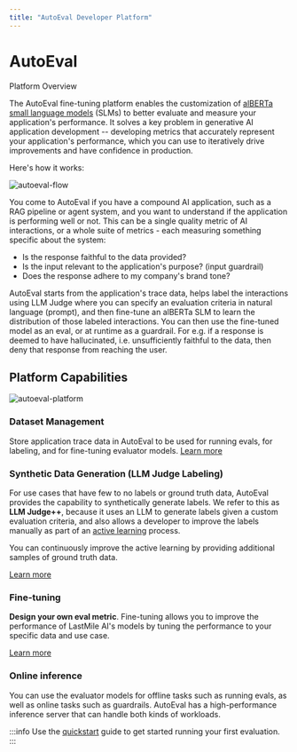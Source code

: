 ```yaml
---
title: "AutoEval Developer Platform"
---
```



# AutoEval

Platform Overview

The AutoEval fine-tuning platform enables the customization of [alBERTa small language models](/autoeval/models) (SLMs) to better evaluate and measure your application's performance.
It solves a key problem in generative AI application development -- developing metrics that accurately represent your application's performance, which you can
use to iteratively drive improvements and have confidence in production.

Here's how it works:

![autoeval-flow](/img/autoeval_flow.png)

You come to AutoEval if you have a compound AI application, such as a RAG pipeline or agent system, and you want to understand if the application is performing well or not.
This can be a single quality metric of AI interactions, or a whole suite of metrics - each measuring something specific about the system:
* Is the response faithful to the data provided?
* Is the input relevant to the application's purpose? (input guardrail)
* Does the response adhere to my company's brand tone?

AutoEval starts from the application's trace data, helps label the interactions using LLM Judge where you can specify an evaluation criteria in natural language (prompt),
and then fine-tune an alBERTa SLM to learn the distribution of those labeled interactions. You can then use the fine-tuned model
as an eval, or at runtime as a guardrail. For e.g. if a response is deemed to have hallucinated, i.e. unsufficiently faithful to the data, then deny that response from reaching the user.

## Platform Capabilities

![autoeval-platform](https://andrew-dev-s3.s3.amazonaws.com/autoeval-platform.png)

### Dataset Management
Store application trace data in AutoEval to be used for running evals, for labeling, and for fine-tuning evaluator models.
[Learn more](/autoeval/datasets)

### Synthetic Data Generation (LLM Judge Labeling)

For use cases that have few to no labels or ground truth data, AutoEval provides the capability to synthetically generate labels.
We refer to this as **LLM Judge++**, because it uses an LLM to generate labels given a custom evaluation criteria, and also allows a 
developer to improve the labels manually as part of an [active learning](https://en.wikipedia.org/wiki/Active_learning_(machine_learning)) process.

You can continuously improve the active learning by providing additional samples of ground truth data.

[Learn more](/autoeval/labeling)


### Fine-tuning
**Design your own eval metric**. Fine-tuning allows you to improve the performance of LastMile AI's models by tuning the performance to your specific data and use case. 

[Learn more](/autoeval/fine-tune)

### Online inference
You can use the evaluator models for offline tasks such as running evals, as well as online tasks such as guardrails.
AutoEval has a high-performance inference server that can handle both kinds of workloads.

:::info
Use the [quickstart](/quickstart) guide to get started running your first evaluation.
:::

